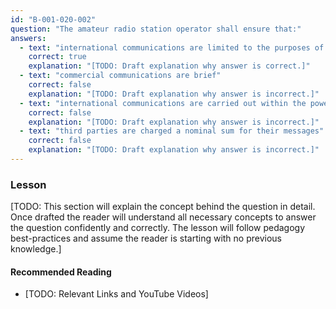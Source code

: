 ```yaml
---
id: "B-001-020-002"
question: "The amateur radio station operator shall ensure that:"
answers:
  - text: "international communications are limited to the purposes of amateur radio or remarks of a personal nature"
    correct: true
    explanation: "[TODO: Draft explanation why answer is correct.]"
  - text: "commercial communications are brief"
    correct: false
    explanation: "[TODO: Draft explanation why answer is incorrect.]"
  - text: "international communications are carried out within the power limitations of the foreign administration"
    correct: false
    explanation: "[TODO: Draft explanation why answer is incorrect.]"
  - text: "third parties are charged a nominal sum for their messages"
    correct: false
    explanation: "[TODO: Draft explanation why answer is incorrect.]"
---
```


### Lesson

[TODO: This section will explain the concept behind the question in detail. Once drafted the reader will understand all necessary concepts to answer the question confidently and correctly. The lesson will follow pedagogy best-practices and assume the reader is starting with no previous knowledge.]

#### Recommended Reading

- [TODO: Relevant Links and YouTube Videos]
